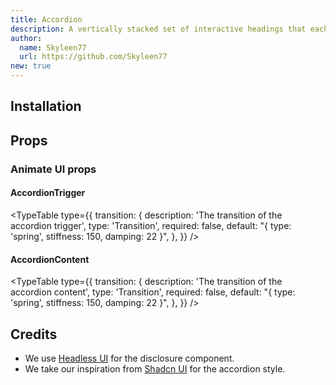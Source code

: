```yaml
---
title: Accordion
description: A vertically stacked set of interactive headings that each reveal an associated section of content built with Headless UI.
author:
  name: Skyleen77
  url: https://github.com/Skyleen77
new: true
---
```


<ComponentPreview name="headless-accordion-demo" />

## Installation

<ComponentInstallation name="headless-accordion" />

## Props

<div className="flex flex-row gap-x-3">
  <ExternalLink href="https://headlessui.com/react/disclosure" text="Docs" />
  <ExternalLink
    href="https://headlessui.com/react/disclosure#component-api"
    text="API Reference"
  />
</div>

### Animate UI props

#### AccordionTrigger

<TypeTable
  type={{
    transition: {
      description: 'The transition of the accordion trigger',
      type: 'Transition',
      required: false,
      default: "{ type: 'spring', stiffness: 150, damping: 22 }",
    },
  }}
/>

#### AccordionContent

<TypeTable
  type={{
    transition: {
      description: 'The transition of the accordion content',
      type: 'Transition',
      required: false,
      default: "{ type: 'spring', stiffness: 150, damping: 22 }",
    },
  }}
/>

## Credits

- We use [Headless UI](https://headlessui.com/react/disclosure) for the disclosure component.
- We take our inspiration from [Shadcn UI](https://ui.shadcn.com/docs/components/accordion) for the accordion style.
